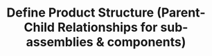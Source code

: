 ---
title: "Define Product Structure (Parent-Child Relationships for sub-assemblies & components)"
description: "Description of your new file."
---
